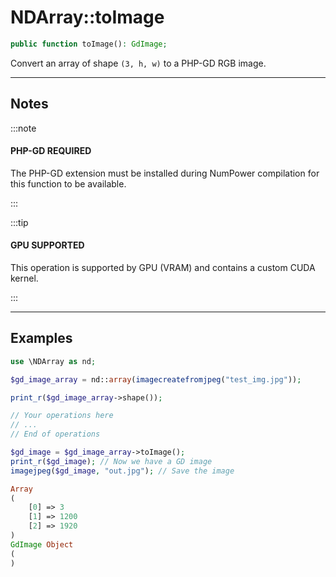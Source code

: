 # NDArray::toImage

```php
public function toImage(): GdImage;
```
Convert an array of shape `(3, h, w)` to a PHP-GD RGB image.

---

## Notes

:::note

#### PHP-GD REQUIRED
The PHP-GD extension must be installed during NumPower compilation for this function to be available.

:::

:::tip

#### GPU SUPPORTED
This operation is supported by GPU (VRAM) and contains a custom CUDA kernel.

:::

---

## Examples

<Tabs>
<TabItem value="example1" label="Example 1" default>


```php
use \NDArray as nd;

$gd_image_array = nd::array(imagecreatefromjpeg("test_img.jpg"));

print_r($gd_image_array->shape());

// Your operations here
// ...
// End of operations

$gd_image = $gd_image_array->toImage();
print_r($gd_image); // Now we have a GD image
imagejpeg($gd_image, "out.jpg"); // Save the image
```
```php
Array
(
    [0] => 3
    [1] => 1200
    [2] => 1920
)
GdImage Object
(
)
```


</TabItem>
</Tabs>
